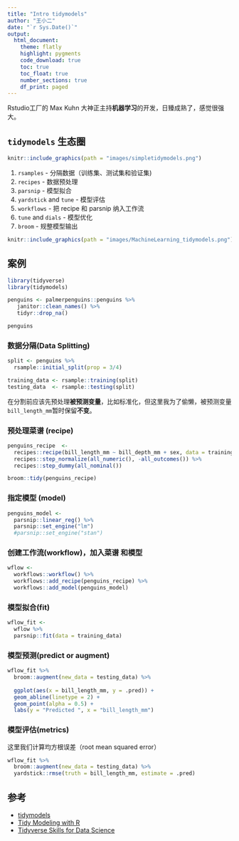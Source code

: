 ```yaml
---
title: "Intro tidymodels"
author: "王小二"
date: "`r Sys.Date()`"
output: 
  html_document:
    theme: flatly
    highlight: pygments
    code_download: true
    toc: true
    toc_float: true
    number_sections: true
    df_print: paged
---
```



Rstudio工厂的 Max Kuhn 大神正主持**机器学习**的开发，日臻成熟了，感觉很强大。

## `tidymodels` 生态圈

```r
knitr::include_graphics(path = "images/simpletidymodels.png")
```

1) `rsamples` - 分隔数据（训练集、测试集和验证集)  
2) `recipes` -  数据预处理
3) `parsnip` -  模型拟合 
4) `yardstick` and `tune` -  模型评估  
5) `workflows` - 把 recipe 和 parsnip 纳入工作流
6) `tune` and `dials` - 模型优化
7) `broom` - 规整模型输出  

```r
knitr::include_graphics(path = "images/MachineLearning_tidymodels.png")
```

## 案例

```r
library(tidyverse)
library(tidymodels)

penguins <- palmerpenguins::penguins %>%
   janitor::clean_names() %>% 
   tidyr::drop_na()

penguins
```



### 数据分隔(Data Splitting)

```r
split <- penguins %>% 
  rsample::initial_split(prop = 3/4)

training_data <- rsample::training(split)
testing_data  <- rsample::testing(split)
```


在分割前应该先预处理**被预测变量**，比如标准化，但这里我为了偷懒，被预测变量`bill_length_mm`暂时保留**不变**。




### 预处理**菜谱** (recipe)

```r
penguins_recipe  <- 
  recipes::recipe(bill_length_mm ~ bill_depth_mm + sex, data = training_data) %>% 
  recipes::step_normalize(all_numeric(), -all_outcomes()) %>% 
  recipes::step_dummy(all_nominal())

broom::tidy(penguins_recipe)
```


### 指定模型 (model)
```r
penguins_model <- 
  parsnip::linear_reg() %>% 
  parsnip::set_engine("lm") 
  #parsnip::set_engine("stan") 
```

### 创建工作流(workflow)，加入**菜谱** 和**模型**
```r
wflow <- 
  workflows::workflow() %>% 
  workflows::add_recipe(penguins_recipe) %>% 
  workflows::add_model(penguins_model)
```

### 模型拟合(fit)
```r
wflow_fit <- 
  wflow %>% 
  parsnip::fit(data = training_data)
```


### 模型预测(predict or augment)
```r
wflow_fit %>%
  broom::augment(new_data = testing_data) %>%   
  
  ggplot(aes(x = bill_length_mm, y = .pred)) + 
  geom_abline(linetype = 2) + 
  geom_point(alpha = 0.5) + 
  labs(y = "Predicted ", x = "bill_length_mm") 
```


### 模型评估(metrics)

这里我们计算均方根误差（root mean squared error）

```r
wflow_fit %>%
  broom::augment(new_data = testing_data) %>%  
  yardstick::rmse(truth = bill_length_mm, estimate = .pred) 
```



## 参考

- [tidymodels](https://recipes.tidymodels.org/reference/)
- [Tidy Modeling with R](https://www.tmwr.org/)
- [Tidyverse Skills for Data Science](https://jhudatascience.org/tidyversecourse/)